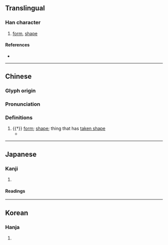 {{character info/new}}
==Translingual==

===Han character===
{{Han char|rn=9|rad=人|as=06|sn=8|four=22200|canj=OMTN|ids=⿰亻刑}}

# [[form]], [[shape]]

====References====
* {{Han ref|kx=0101.080|dkj=00574|dj=0214.010|hdz=10143.140|uh=4F80|ud=20352|bh=CBB6|bd=52150}}

----

==Chinese==
{{zh-forms}}

===Glyph origin===
{{Han etym}}

===Pronunciation===
{{zh-pron
|m=xíng
|c=jing4
|mc=y
|oc=y
|ma=
|cat=n
}}

===Definitions===
{{zh-hanzi}}

# {{†}} [[form]]; [[shape]]; thing that has [[take shape|taken shape]]
#* {{zh-x|刑 者 侀{xíng} 也，侀{xíng} 者 成 也，一 成 而 不可 變，故 君子 盡心 焉。|Punishment may be compared to the body. The body is a complete thing; when once completed, there cannot be any subsequent change in it. Hence the wise man will do his utmost (in deciding on all these inflictions).|ref=Liji-L}}

----

==Japanese==

===Kanji===
{{ja-kanji|grade=|rs=人06}}

# {{rfdef|ja|sort=人06}}

====Readings====
{{ja-readings
|on=けい, きょう<きやう
|kun=なる
}}

----

==Korean==

===Hanja===
{{ko-hanja|hangeul=형|rv=hyeong|mr=hyŏng}}

# {{rfdef|ko|sort=人06}}
